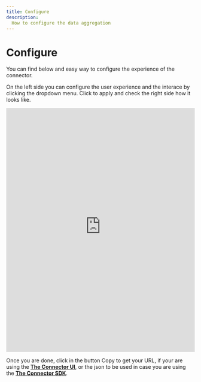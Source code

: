```yaml
---
title: Configure
description:
  How to configure the data aggregation
---
```


# Configure

You can find below and easy way to configure the experience of the connector.

On the left side you can configure the user experience and the interace by clicking the dropdown menu. Click to apply and check the right side how it looks like.

<iframe
    src="https://connector.aggregation.zumrails.com/connector-setup"
    width="100%"
    height="652px"
    frameBorder="0"
    scrolling="no" >
</iframe>

Once you are done, click in the button Copy to get your URL, if your are using the **[The Connector UI](./connector-ui)**, or the json to be used in case you are using the **[The Connector SDK](./connector-sdk)**.
